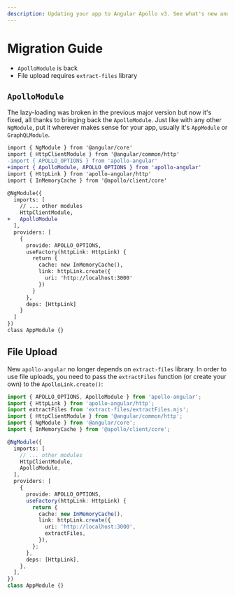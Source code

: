 ```yaml
---
description: Updating your app to Angular Apollo v3. See what's new and how to migrate.
---
```


# Migration Guide

- `ApolloModule` is back
- File upload requires `extract-files` library

## `ApolloModule`

The lazy-loading was broken in the previous major version but now it's fixed, all thanks to bringing
back the `ApolloModule`. Just like with any other `NgModule`, put it wherever makes sense for your
app, usually it's `AppModule` or `GraphQLModule`.

```diff
import { NgModule } from '@angular/core'
import { HttpClientModule } from '@angular/common/http'
-import { APOLLO_OPTIONS } from 'apollo-angular'
+import { ApolloModule, APOLLO_OPTIONS } from 'apollo-angular'
import { HttpLink } from 'apollo-angular/http'
import { InMemoryCache } from '@apollo/client/core'

@NgModule({
  imports: [
    // ... other modules
    HttpClientModule,
+   ApolloModule
  ],
  providers: [
    {
      provide: APOLLO_OPTIONS,
      useFactory(httpLink: HttpLink) {
        return {
          cache: new InMemoryCache(),
          link: httpLink.create({
            uri: 'http://localhost:3000'
          })
        }
      },
      deps: [HttpLink]
    }
  ]
})
class AppModule {}
```

## File Upload

New `apollo-angular` no longer depends on `extract-files` library. In order to use file uploads, you
need to pass the `extractFiles` function (or create your own) to the `ApolloLink.create()`:

```ts {6,22}
import { APOLLO_OPTIONS, ApolloModule } from 'apollo-angular';
import { HttpLink } from 'apollo-angular/http';
import extractFiles from 'extract-files/extractFiles.mjs';
import { HttpClientModule } from '@angular/common/http';
import { NgModule } from '@angular/core';
import { InMemoryCache } from '@apollo/client/core';

@NgModule({
  imports: [
    // ... other modules
    HttpClientModule,
    ApolloModule,
  ],
  providers: [
    {
      provide: APOLLO_OPTIONS,
      useFactory(httpLink: HttpLink) {
        return {
          cache: new InMemoryCache(),
          link: httpLink.create({
            uri: 'http://localhost:3000',
            extractFiles,
          }),
        };
      },
      deps: [HttpLink],
    },
  ],
})
class AppModule {}
```

